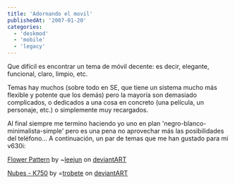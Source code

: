 ```yaml
---
title: 'Adornando el movil'
publishedAt: '2007-01-20'
categories:
  - 'deskmod'
  - 'mobile'
  - 'legacy'
---
```


Que difícil es encontrar un tema de móvil decente: es decir, elegante, funcional, claro, limpio, etc.

Temas hay muchos (sobre todo en SE, que tiene un sistema mucho más flexible y potente que los demás) pero la mayoría son demasiado complicados, o dedicados a una cosa en concreto (una película, un personaje, etc.) o simplemente muy recargados.

Al final siempre me termino haciendo yo uno en plan 'negro-blanco-minimalista-simple' pero es una pena no aprovechar más las posibilidades del teléfono... A continuación, un par de temas que me han gustado para mi v630i:

[Flower Pattern](http://www.deviantart.com/deviation/44918840/) by ~[leejun](http://leejun.deviantart.com/) on [deviant](http://www.deviantart.com)[ART](http://www.deviantart.com)

[Nubes - K750](http://www.deviantart.com/deviation/24025212/) by =[trobete](http://trobete.deviantart.com/) on [deviant](http://www.deviantart.com)[ART](http://www.deviantart.com)
